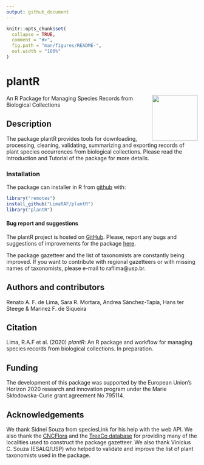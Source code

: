 ```yaml
---
output: github_document
---
```


<!-- README.md is generated from README.Rmd. Please edit that file -->

```r
knitr::opts_chunk$set(
  collapse = TRUE,
  comment = "#>",
  fig.path = "man/figures/README-",
  out.width = "100%"
)
```

# plantR

<img src="https://raw.githubusercontent.com/liibre/plantR_logo/master/figs/plantR_logo.png?token=AA4OYDE3TMIXBWRYVMNCINC72PIUY" align="right" alt="" width="120" />


An R Package for Managing Species Records from Biological Collections


## Description

The package plantR provides tools for downloading, processing, cleaning,
validating, summarizing and exporting records of plant species occurrences from
biological collections. Please read the Introduction and Tutorial of the package for more details.
 
### Installation

The package can installer in R from [github](https://github.com/) with:

``` r
library("remotes")
install_github("LimaRAF/plantR")
library("plantR")
```

#### Bug report and suggestions

The  plantR project is  hosted  on  [GitHub](https://github.com/LimaRAF/plantR/).
Please, report any bugs and suggestions of improvements for the package
[here](https://github.com/LimaRAF/plantR/issues).

The package gazetteer and the list of taxonomists are constantly being improved.
If you want to contribute with regional gazetteers or with missing names of taxonomists, please e-mail to raflima@usp.br.


## Authors and contributors

Renato A. F. de Lima, Sara R. Mortara, Andrea Sánchez-Tapia, Hans ter Steege & Marinez F. de Siqueira 

## Citation

Lima, R.A.F et al. (2020) *plantR*: An R package and workflow for managing
  species records from biological collections. In preparation.

## Funding

The development of this package was supported by the European Union’s Horizon 2020 research and innovation program under the Marie Skłodowska-Curie grant agreement No 795114.

## Acknowledgements

We thank Sidnei Souza from speciesLink for his help with the web API.
We also thank the [CNCFlora](http://cncflora.jbrj.gov.br) and the [TreeCo database](http://labtrop.ib.usp.br/doku.php?id=projetos:treeco:start) for providing many of the localities used to construct the package gazetteer. We also thank Vinícius C. Souza (ESALQ/USP) who helped to validate and improve the list of plant taxonomists used in the package.
